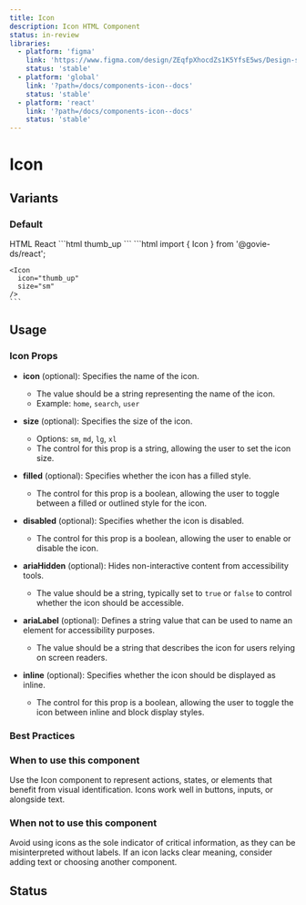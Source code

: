 ```yaml
---
title: Icon
description: Icon HTML Component
status: in-review
libraries:
  - platform: 'figma'
    link: 'https://www.figma.com/design/ZEqfpXhocdZs1K5YfsE5ws/Design-system?node-id=3166-3067&t=Re0xIRAmWNDNItHY-4'
    status: 'stable'
  - platform: 'global'
    link: '?path=/docs/components-icon--docs'
    status: 'stable'
  - platform: 'react'
    link: '?path=/docs/components-icon--docs'
    status: 'stable'
---
```


# Icon

## Variants

### Default

<ComponentContainer>
  <Icon icon="thumb_up" size="sm" />
  <Icon icon="thumb_up" size="md" />
  <Icon icon="thumb_up" size="lg" />
  <Icon icon="thumb_up" size="xl" />
</ComponentContainer>

<Tabs id="tab1">
  <TabList>
    <TabItem value="tab11">HTML</TabItem>
    <TabItem value="tab13">React</TabItem>
  </TabList>
  <TabPanel value="tab11">
  ```html
    <span
      role="presentation"
      class="
        material-symbols-outlined
        gi-block
        gi-text-[16px]
      ">
      thumb_up
    </span>
  ```
  </TabPanel>
  <TabPanel value="tab13">
    ```html
    import { Icon } from '@govie-ds/react';

    <Icon
      icon="thumb_up"
      size="sm"
    />
    ```

  </TabPanel>
</Tabs>

## Usage

### Icon Props

- **icon** (optional): Specifies the name of the icon.

  - The value should be a string representing the name of the icon.
  - Example: `home`, `search`, `user`

- **size** (optional): Specifies the size of the icon.

  - Options: `sm`, `md`, `lg`, `xl`
  - The control for this prop is a string, allowing the user to set the icon size.

- **filled** (optional): Specifies whether the icon has a filled style.

  - The control for this prop is a boolean, allowing the user to toggle between a filled or outlined style for the icon.

- **disabled** (optional): Specifies whether the icon is disabled.

  - The control for this prop is a boolean, allowing the user to enable or disable the icon.

- **ariaHidden** (optional): Hides non-interactive content from accessibility tools.

  - The value should be a string, typically set to `true` or `false` to control whether the icon should be accessible.

- **ariaLabel** (optional): Defines a string value that can be used to name an element for accessibility purposes.

  - The value should be a string that describes the icon for users relying on screen readers.

- **inline** (optional): Specifies whether the icon should be displayed as inline.

  - The control for this prop is a boolean, allowing the user to toggle the icon between inline and block display styles.

### Best Practices

### When to use this component

Use the Icon component to represent actions, states, or elements that benefit from visual identification. Icons work well in buttons, inputs, or alongside text.

### When not to use this component

Avoid using icons as the sole indicator of critical information, as they can be misinterpreted without labels. If an icon lacks clear meaning, consider adding text or choosing another component.

## Status

<ComponentStatusBlock componentId="icon" />

